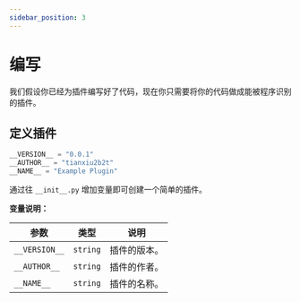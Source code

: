 ```yaml
---
sidebar_position: 3
---
```


# 编写

我们假设你已经为插件编写好了代码，现在你只需要将你的代码做成能被程序识别的插件。

## 定义插件

```py
__VERSION__ = "0.0.1"
__AUTHOR__ = "tianxiu2b2t"
__NAME__ = "Example Plugin"
```

通过往 `__init__.py` 增加变量即可创建一个简单的插件。

**变量说明：**

| 参数            | 类型       | 说明     |
| ------------- | -------- | ------ |
| `__VERSION__` | `string` | 插件的版本。 |
| `__AUTHOR__`  | `string` | 插件的作者。 |
| `__NAME__`    | `string` | 插件的名称。 |
